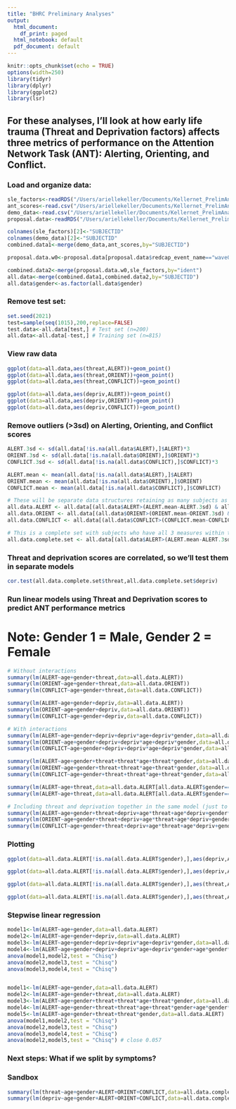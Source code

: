 ```yaml
---
title: "BHRC Preliminary Analyses"
output:
  html_document:
    df_print: paged
  html_notebook: default
  pdf_document: default
---
```


```r
knitr::opts_chunk$set(echo = TRUE)
options(width=250)
library(tidyr)
library(dplyr)
library(ggplot2)
library(lsr)
```

## For these analyses, I'll look at how early life trauma (Threat and Deprivation factors) affects three metrics of performance on the Attention Network Task (ANT): Alerting, Orienting, and Conflict.

### Load and organize data:
```r
sle_factors<-readRDS("/Users/ariellekeller/Documents/Kellernet_PrelimAnalysis/BHRC/thdp_20212904.rds")
ant_scores<-read.csv("/Users/ariellekeller/Documents/Kellernet_PrelimAnalysis/BHRC/ANT SCORES 100-1700ms RT cutoffs.csv")
demo_data<-read.csv("/Users/ariellekeller/Documents/Kellernet_PrelimAnalysis/BHRC/BHRCS_w0_Arielle.csv")
proposal.data<-readRDS("/Users/ariellekeller/Documents/Kellernet_PrelimAnalysis/BHRC/PhD_117BHRC_2021_10_02.rds") 

colnames(sle_factors)[2]<-"SUBJECTID"
colnames(demo_data)[2]<-"SUBJECTID"
combined.data1<-merge(demo_data,ant_scores,by="SUBJECTID")

proposal.data.w0<-proposal.data[proposal.data$redcap_event_name=="wave0_arm_1",c("ident", setdiff(colnames(proposal.data),colnames(combined.data1)))]

combined.data2<-merge(proposal.data.w0,sle_factors,by="ident")
all.data<-merge(combined.data1,combined.data2,by="SUBJECTID")
all.data$gender<-as.factor(all.data$gender)
```


### Remove test set:
```r
set.seed(2021)
test=sample(seq(1015),200,replace=FALSE)
test.data<-all.data[test,] # Test set (n=200)
all.data<-all.data[-test,] # Training set (n=815)
```


### View raw data
```r
ggplot(data=all.data,aes(threat,ALERT))+geom_point()
ggplot(data=all.data,aes(threat,ORIENT))+geom_point()
ggplot(data=all.data,aes(threat,CONFLICT))+geom_point()

ggplot(data=all.data,aes(depriv,ALERT))+geom_point()
ggplot(data=all.data,aes(depriv,ORIENT))+geom_point()
ggplot(data=all.data,aes(depriv,CONFLICT))+geom_point()
```


### Remove outliers (>3sd) on Alerting, Orienting, and Conflict scores
```r
ALERT.3sd <- sd(all.data[!is.na(all.data$ALERT),]$ALERT)*3
ORIENT.3sd <- sd(all.data[!is.na(all.data$ORIENT),]$ORIENT)*3
CONFLICT.3sd <- sd(all.data[!is.na(all.data$CONFLICT),]$CONFLICT)*3

ALERT.mean <- mean(all.data[!is.na(all.data$ALERT),]$ALERT)
ORIENT.mean <- mean(all.data[!is.na(all.data$ORIENT),]$ORIENT)
CONFLICT.mean <- mean(all.data[!is.na(all.data$CONFLICT),]$CONFLICT)

# These will be separate data structures retaining as many subjects as possible for each of the 3 performance metrics
all.data.ALERT <- all.data[(all.data$ALERT>(ALERT.mean-ALERT.3sd) & all.data$ALERT<(ALERT.mean+ALERT.3sd)),]
all.data.ORIENT <- all.data[(all.data$ORIENT>(ORIENT.mean-ORIENT.3sd) & all.data$ORIENT<(ORIENT.mean+ORIENT.3sd)),]
all.data.CONFLICT <- all.data[(all.data$CONFLICT>(CONFLICT.mean-CONFLICT.3sd) & all.data$CONFLICT<(CONFLICT.mean+CONFLICT.3sd)),]

# This is a complete set with subjects who have all 3 measures within the bounds of 3SD
all.data.complete.set <- all.data[(all.data$ALERT>(ALERT.mean-ALERT.3sd) & all.data$ALERT<(ALERT.mean+ALERT.3sd)) & (all.data$ORIENT>(ORIENT.mean-ORIENT.3sd) & all.data$ORIENT<(ORIENT.mean+ORIENT.3sd)) & (all.data$CONFLICT>(CONFLICT.mean-CONFLICT.3sd) & all.data$CONFLICT<(CONFLICT.mean+CONFLICT.3sd)),]
```


### Threat and deprivation scores are correlated, so we'll test them in separate models
```r
cor.test(all.data.complete.set$threat,all.data.complete.set$depriv)
```




### Run linear models using Threat and Deprivation scores to predict ANT performance metrics
# Note: Gender 1 = Male, Gender 2 = Female
```r
# Without interactions
summary(lm(ALERT~age+gender+threat,data=all.data.ALERT))
summary(lm(ORIENT~age+gender+threat,data=all.data.ORIENT))
summary(lm(CONFLICT~age+gender+threat,data=all.data.CONFLICT))

summary(lm(ALERT~age+gender+depriv,data=all.data.ALERT))
summary(lm(ORIENT~age+gender+depriv,data=all.data.ORIENT))
summary(lm(CONFLICT~age+gender+depriv,data=all.data.CONFLICT))

# With interactions
summary(lm(ALERT~age+gender+depriv+depriv*age+depriv*gender,data=all.data.ALERT)) 
summary(lm(ORIENT~age+gender+depriv+depriv*age+depriv*gender,data=all.data.ORIENT))
summary(lm(CONFLICT~age+gender+depriv+depriv*age+depriv*gender,data=all.data.CONFLICT))

summary(lm(ALERT~age+gender+threat+threat*age+threat*gender,data=all.data.ALERT)) # Close on gender x threat
summary(lm(ORIENT~age+gender+threat+threat*age+threat*gender,data=all.data.ORIENT))
summary(lm(CONFLICT~age+gender+threat+threat*age+threat*gender,data=all.data.CONFLICT))

summary(lm(ALERT~age+threat,data=all.data.ALERT[all.data.ALERT$gender==1,]))
summary(lm(ALERT~age+threat,data=all.data.ALERT[all.data.ALERT$gender==2,])) # significant just in girls

# Including threat and deprivation together in the same model (just to see?)
summary(lm(ALERT~age+gender+threat+depriv+age*threat+age*depriv+gender*threat+gender*depriv,data=all.data.ALERT)) # sig gender x threat
summary(lm(ORIENT~age+gender+threat+depriv+age*threat+age*depriv+gender*threat+gender*depriv,data=all.data.ORIENT))
summary(lm(CONFLICT~age+gender+threat+depriv+age*threat+age*depriv+gender*threat+gender*depriv,data=all.data.CONFLICT))

```


### Plotting
```r

ggplot(data=all.data.ALERT[!is.na(all.data.ALERT$gender),],aes(depriv,ALERT))+geom_point(size=1,colour=all.data.ALERT[!is.na(all.data.ALERT$gender),]$age)+geom_smooth(method=lm)+ facet_wrap(~ factor(gender,labels=c("Male","Female")))

ggplot(data=all.data.ALERT[!is.na(all.data.ALERT$gender),],aes(depriv,ALERT))+geom_point(size=1,colour=all.data.ALERT[!is.na(all.data.ALERT$gender),]$gender)+geom_smooth(method=lm)+ facet_grid(factor(all.data.ALERT[!is.na(all.data.ALERT$gender),]$gender,labels=c("Male","Female"))~factor(round(all.data.ALERT[!is.na(all.data.ALERT$gender),]$age)))

ggplot(data=all.data.ALERT[!is.na(all.data.ALERT$gender),],aes(threat,ALERT))+geom_point(size=1,colour=all.data.ALERT[!is.na(all.data.ALERT$gender),]$age)+geom_smooth(method=lm)+ facet_wrap(~ factor(gender,labels=c("Male","Female")))

ggplot(data=all.data.ALERT[!is.na(all.data.ALERT$gender),],aes(threat,ALERT))+geom_point(size=1,colour=all.data.ALERT[!is.na(all.data.ALERT$gender),]$gender)+geom_smooth(method=lm)+ facet_grid(factor(gender,labels=c("Male","Female"))~factor(round(age)))


```



### Stepwise linear regression
```r
model1<-lm(ALERT~age+gender,data=all.data.ALERT)
model2<-lm(ALERT~age+gender+depriv,data=all.data.ALERT)
model3<-lm(ALERT~age+gender+depriv+depriv*age+depriv*gender,data=all.data.ALERT)
model4<-lm(ALERT~age+gender+depriv+depriv*age+depriv*gender+age*gender*depriv,data=all.data.ALERT)
anova(model1,model2,test = "Chisq")
anova(model2,model3,test = "Chisq")
anova(model3,model4,test = "Chisq")


model1<-lm(ALERT~age+gender,data=all.data.ALERT)
model2<-lm(ALERT~age+gender+threat,data=all.data.ALERT)
model3<-lm(ALERT~age+gender+threat+threat*age+threat*gender,data=all.data.ALERT)
model4<-lm(ALERT~age+gender+threat+threat*age+threat*gender+age*gender*threat,data=all.data.ALERT)
model5<-lm(ALERT~age+gender+threat+threat*gender,data=all.data.ALERT)
anova(model1,model2,test = "Chisq")
anova(model2,model3,test = "Chisq")
anova(model3,model4,test = "Chisq")
anova(model2,model5,test = "Chisq") # close 0.057

```


### Next steps: What if we split by symptoms?

### Sandbox
```r

summary(lm(threat~age+gender+ALERT+ORIENT+CONFLICT,data=all.data.complete.set))
summary(lm(depriv~age+gender+ALERT+ORIENT+CONFLICT,data=all.data.complete.set))
 
```
